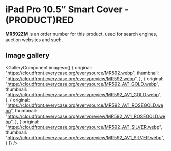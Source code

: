
# iPad Pro 10.5″ Smart Cover - (PRODUCT)RED

<Callout type='info' emoji='👉🏻'>**MR592ZM** is an order number for this product, used for search engines, auction websites and such.</Callout>

## Image gallery

<GalleryComponent
    images={[
      {
        original: "https://cloudfront.everycase.org/everysource/MR592.webp",
        thumbnail: "https://cloudfront.everycase.org/everypreview/MR592.webp",
      },
      {
        original: "https://cloudfront.everycase.org/everysource/MR592_AV1_GOLD.webp",
        thumbnail: "https://cloudfront.everycase.org/everypreview/MR592_AV1_GOLD.webp",
      },
      {
        original: "https://cloudfront.everycase.org/everysource/MR592_AV1_ROSEGOLD.webp",
        thumbnail: "https://cloudfront.everycase.org/everypreview/MR592_AV1_ROSEGOLD.webp",
      },
      {
        original: "https://cloudfront.everycase.org/everysource/MR592_AV1_SILVER.webp",
        thumbnail: "https://cloudfront.everycase.org/everypreview/MR592_AV1_SILVER.webp",
      }
    ]}
  />
